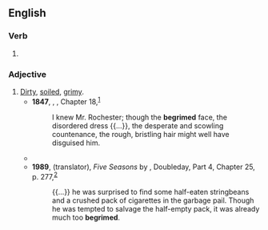 ==English==

===Verb===
{{head|en|verb form}}

# {{en-past of|begrime}}

===Adjective===
{{en-adj|-}}

# [[dirty|Dirty]], [[soil]]ed, [[grimy]].
#* '''1847''', {{w|Charlotte Brontë}}, ''{{w|Jane Eyre}}'', Chapter 18,<sup>[http://www.gutenberg.org/files/1260/1260-h/1260-h.htm]</sup>
#*: I knew Mr. Rochester; though the '''begrimed''' face, the disordered dress {{...}}, the desperate and scowling countenance, the rough, bristling hair might well have disguised him.
#* {{RQ:Conrad Heart of Darkness|part=II|passage=Trees, trees, millions of trees, massive, immense, running up high; and at their foot, hugging the bank against the stream, crept the little '''begrimed''' steamboat, like a sluggish beetle crawling on the floor of a lofty portico.}}
#* '''1989''', {{w|Hillel Halkin}} (translator), ''Five Seasons'' by {{w|A. B. Yehoshua}}, Doubleday, Part 4, Chapter 25, p. 277,<sup>[https://archive.org/details/fiveseasons00yeho]</sup>
#*: {{...}} he was surprised to find some half-eaten stringbeans and a crushed pack of cigarettes in the garbage pail. Though he was tempted to salvage the half-empty pack, it was already much too '''begrimed'''.